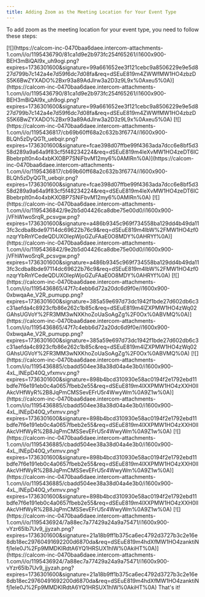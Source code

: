 ```yaml
---
title: Adding Zoom as the Meeting Location for Your Event Type
---
```


To add zoom as the meeting location for your event type, you need to follow these steps:

<Steps>
  <Step title="First, you need to visit the Cal.com app store">
    [![](https://calcom-inc-0470baa6daee.intercom-attachments-1.com/i/o/1195436790/81ca1d9e2b973fc254f65261/i1600x900-BEH3mBiQAI9x_uh9ogi.png?expires=1736301600&signature=99a661652ee3f121cebc9a8506229e9e5d827d799b7c142a4e7d59f6dc7d08fa&req=dSEuE819m4ZWWfMW1HO4zbzDS5K6BwZYXADO%2Bxr93a89AdJlrw3a2D3z9L9x%0Axeu5%0A)](https://calcom-inc-0470baa6daee.intercom-attachments-1.com/i/o/1195436790/81ca1d9e2b973fc254f65261/i1600x900-BEH3mBiQAI9x_uh9ogi.png?expires=1736301600&signature=99a661652ee3f121cebc9a8506229e9e5d827d799b7c142a4e7d59f6dc7d08fa&req=dSEuE819m4ZWWfMW1HO4zbzDS5K6BwZYXADO%2Bxr93a89AdJlrw3a2D3z9L9x%0Axeu5%0A)
  </Step>
  <Step title="Next, go to video conference apps, find Zoom in the list and click on details">
    [![](https://calcom-inc-0470baa6daee.intercom-attachments-1.com/i/o/1195436817/cb69b60ff68a2c632b3f6774/i1600x900-BLQh5zDyQGTt_uebqir.png?expires=1736301600&signature=fcae398d07ffbe99f4363ada7dcc6e8bf5d358d289a9a64a9f83cf5f48234224&req=dSEuE819m4leXvMW1HO4zeDT6ICBbebrplt0n4o4xbKXOBP7SNiFbvM12my6%0AMlRn%0A)](https://calcom-inc-0470baa6daee.intercom-attachments-1.com/i/o/1195436817/cb69b60ff68a2c632b3f6774/i1600x900-BLQh5zDyQGTt_uebqir.png?expires=1736301600&signature=fcae398d07ffbe99f4363ada7dcc6e8bf5d358d289a9a64a9f83cf5f48234224&req=dSEuE819m4leXvMW1HO4zeDT6ICBbebrplt0n4o4xbKXOBP7SNiFbvM12my6%0AMlRn%0A)
  </Step>
  <Step title="Once the Cal.com's Zoom app page opens up, click on Install">
    [![](https://calcom-inc-0470baa6daee.intercom-attachments-1.com/i/o/1195436842/9e2b5d04426ca8dbe75e00d0/i1600x900-jVFhWIwoSrqR_pcsvgw.png?expires=1736301600&signature=a486b9345c969f734558ba129dd4b49da113fc3cdba8bde97114dc69622b76c9&req=dSEuE819m4lbW%2FMW1HO4zf0nzqrYbRnYCedeQDUXOIepWjoGZuFAaE0O8MDY%0AHRYf%0A)](https://calcom-inc-0470baa6daee.intercom-attachments-1.com/i/o/1195436842/9e2b5d04426ca8dbe75e00d0/i1600x900-jVFhWIwoSrqR_pcsvgw.png?expires=1736301600&signature=a486b9345c969f734558ba129dd4b49da113fc3cdba8bde97114dc69622b76c9&req=dSEuE819m4lbW%2FMW1HO4zf0nzqrYbRnYCedeQDUXOIepWjoGZuFAaE0O8MDY%0AHRYf%0A)
  </Step>
  <Step title="Once you click on Install, you'll be redirected to your Zoom account (sign in if you haven't already) and allow the necessary permissions.">
    [![](https://calcom-inc-0470baa6daee.intercom-attachments-1.com/i/o/1195436865/47f7c4ebb6d72a20dc6d9f0e/i1600x900-0xbwqaAe_V2R_pumupp.png?expires=1736301600&signature=385a59e697d73dc1942f1bde27d602db6c3c31aefda4c8923cfb86e262c1b85c&req=dSEuE819m4lZXPMW1HO4zWq02GAhsUGVoY%2FR3MM3wNXKhoZoUaSoAgZg%2F0Ox%0ABVMQ%0A)](https://calcom-inc-0470baa6daee.intercom-attachments-1.com/i/o/1195436865/47f7c4ebb6d72a20dc6d9f0e/i1600x900-0xbwqaAe_V2R_pumupp.png?expires=1736301600&signature=385a59e697d73dc1942f1bde27d602db6c3c31aefda4c8923cfb86e262c1b85c&req=dSEuE819m4lZXPMW1HO4zWq02GAhsUGVoY%2FR3MM3wNXKhoZoUaSoAgZg%2F0Ox%0ABVMQ%0A)
  </Step>
  <Step title="Now, you should be redirected to Cal.com's Installed Apps page with Conferencing Tab selected, and you should see Zoom Video in the list.">
    [![](https://calcom-inc-0470baa6daee.intercom-attachments-1.com/i/o/1195436885/cbadd504ee38a38d04a4e3b0/i1600x900-4xL_INEpD40Q_vfxmvv.png?expires=1736301600&signature=898b4bcd310930e58ac0194f2e1792ebd11bdfe7f6e191eb0c4a0657fbeb2e55&req=dSEuE819m4lXXPMW1HO4zXXH0lIAkcVHfWyR%2B8JqPmCMSSevEFrU5r4WwyWm%0A9Z1w%0A)](https://calcom-inc-0470baa6daee.intercom-attachments-1.com/i/o/1195436885/cbadd504ee38a38d04a4e3b0/i1600x900-4xL_INEpD40Q_vfxmvv.png?expires=1736301600&signature=898b4bcd310930e58ac0194f2e1792ebd11bdfe7f6e191eb0c4a0657fbeb2e55&req=dSEuE819m4lXXPMW1HO4zXXH0lIAkcVHfWyR%2B8JqPmCMSSevEFrU5r4WwyWm%0A9Z1w%0A)
  </Step>
  <Step title="Now, you should be redirected to Cal.com's Installed Apps page with Conferencing Tab selected, and you should see Zoom Video in the list.">
    [![](https://calcom-inc-0470baa6daee.intercom-attachments-1.com/i/o/1195436885/cbadd504ee38a38d04a4e3b0/i1600x900-4xL_INEpD40Q_vfxmvv.png?expires=1736301600&signature=898b4bcd310930e58ac0194f2e1792ebd11bdfe7f6e191eb0c4a0657fbeb2e55&req=dSEuE819m4lXXPMW1HO4zXXH0lIAkcVHfWyR%2B8JqPmCMSSevEFrU5r4WwyWm%0A9Z1w%0A)](https://calcom-inc-0470baa6daee.intercom-attachments-1.com/i/o/1195436885/cbadd504ee38a38d04a4e3b0/i1600x900-4xL_INEpD40Q_vfxmvv.png?expires=1736301600&signature=898b4bcd310930e58ac0194f2e1792ebd11bdfe7f6e191eb0c4a0657fbeb2e55&req=dSEuE819m4lXXPMW1HO4zXXH0lIAkcVHfWyR%2B8JqPmCMSSevEFrU5r4WwyWm%0A9Z1w%0A)
  </Step>
  <Step title="Once you have added Zoom as your event-type location, you will see it as shown in the image below. Click on Save and all your meetings should now have Zoom video as the default location.">
    [![](https://calcom-inc-0470baa6daee.intercom-attachments-1.com/i/o/1195436924/7a88ec7a77429a24a9a75471/i1600x900-vYzr65Ib7Uv9_jjyzah.png?expires=1736301600&signature=21a18b9ff1b375ca6ec4792d3727b3c2e16e8db18ec29760491692200d6870da&req=dSEuE819m4hdXfMW1HO4zanktiNfj1eIe0J%2Fp9MMDKIRdtA6YQ1HRSUX1hIW%0AkiHT%0A)](https://calcom-inc-0470baa6daee.intercom-attachments-1.com/i/o/1195436924/7a88ec7a77429a24a9a75471/i1600x900-vYzr65Ib7Uv9_jjyzah.png?expires=1736301600&signature=21a18b9ff1b375ca6ec4792d3727b3c2e16e8db18ec29760491692200d6870da&req=dSEuE819m4hdXfMW1HO4zanktiNfj1eIe0J%2Fp9MMDKIRdtA6YQ1HRSUX1hIW%0AkiHT%0A)
  </Step>
</Steps>
That's it!
